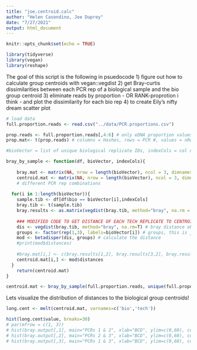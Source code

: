 ```yaml
---
title: "joe.centroid.calc"
author: "Helen Casendino, Joe Duprey"
date: "7/27/2021"
output: html_document
---
```


```r
knitr::opts_chunk$set(echo = TRUE)

library(tidyverse)
library(vegan)
library(reshape)
```

The goal of this script is the following in psuedocode
1) figure out how to calculate group centroids with vegan::vegdist
2) get Bray-curtis dissimilarities between each PCR rep of a biological sample and the bio group centroid
3) eliminate reads by proportion - OR RANK-proprotion i think - and plot the dissimilarity for each bio rep
4) to create Eily's nifty dream scatter plot 

```r
# load data 
full.proportion.reads <- read.csv("../data/PCR.proportions.csv")
```

```r
prop.reads <- full.proportion.reads[,4:6] # only eDNA proportion values
prop.mat<- t(prop.reads) # columns = Hashes, rows = PCR #, values = nReads proportions
```

```r
#bioVector = list of unique biological replicate IDs, indexCols = col numbers of eDNA proportion values (by PCR #). df needs to have 3 columns corresponding to eDNA proportions of different PCR runs

bray_by_sample <- function(df, bioVector, indexCols){  
  
    bray.mat <- matrix(NA, nrow = length(bioVector), ncol = 3, dimnames = list(bioVector, c(1.2,2.3,1.3)))
    centroid.mat <- matrix(NA, nrow = length(bioVector), ncol = 3, dimnames = list(bioVector, c('rep1','rep2','rep3')))
    # different PCR rep combinations
  
  for(i in 1:length(bioVector)){
    sample.tib <- df[df$bio == bioVector[i],indexCols]
    bray.tib <- t(sample.tib)
    bray.results <- as.matrix(vegdist(bray.tib, method="bray", na.rm = T))
    
    ### MODIFIED CODE TO GET DISTANCE OF EACH TECH REPLICATE TO CENTROID **needs review**
    dis <- vegdist(bray.tib, method="bray", na.rm=T) # bray distance object
    groups <- factor(rep(1,3), labels=bioVector[i]) # groups, this is just vector of 3 with the bio's name?
    mod <- betadisper(dis, groups) # calculate the distance 
    #print(mod$distances) 
    
    #bray.mat[i,] <- c(bray.results[1,2], bray.results[3,2], bray.results[1,3]) # PCR 1&2, 2&3, 1&3
    centroid.mat[i,] <- mod$distances
  }
    return(centroid.mat)
}

centroid.mat <- bray_by_sample(full.proportion.reads, unique(full.proportion.reads$bio), c(4:6))
```
Lets visualize the distribution of distances to the biological group centroids!
```r


long.cent <- melt(centroid.mat, varnames=c('bio','tech'))

hist(long.cent$value, breaks=30)
# par(mfrow = c(1, 3))
# hist(bray.output[,1], main="PCRs 1 & 2", xlab="BCD", ylim=c(0,60), col = "orange") 
# hist(bray.output[,2], main="PCRs 2 & 3", xlab="BCD", ylim=c(0,60), col = "orange") 
# hist(bray.output[,3], main="PCRs 1 & 3", xlab="BCD", ylim=c(0,60), col = "orange")
```

